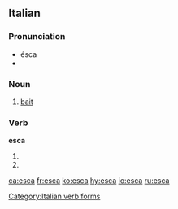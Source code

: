 ==Italian==

===Pronunciation===
* ésca
* {{IPA|/ˈeska/|lang=it}}

===Noun===
{{it-noun|esc|f|a|he}}

# [[bait]]

===Verb===
'''esca'''

# {{form of|[[first-person|First-person]] singular, [[second-person]] singular and [[third-person]] singular [[present subjunctive]]|uscire#Italian|uscire|lang=Italian}}
# {{form of|[[third-person|Third-person]] singular [[imperative]]|uscire#Italian|uscire|lang=Italian}}

[[Category:Italian verb forms]]

[[ca:esca]]
[[fr:esca]]
[[ko:esca]]
[[hy:esca]]
[[io:esca]]
[[ru:esca]]